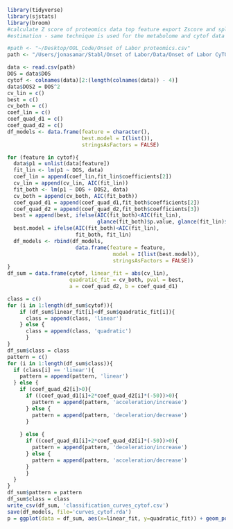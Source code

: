 
```r
library(tidyverse)
library(sjstats)
library(broom)
#calculate Z score of proteomics data top feature export Zscore and spline 
#estimation - same technique is used for the metabolome and cytof data

#path <- "~/Desktop/OOL_Code/Onset of Labor proteomics.csv"
path <- "/Users/jonasamar/Stabl/Onset of Labor/Data/Onset of Labor CyTOF.csv"

data <- read.csv(path)
DOS = data$DOS
cytof <- colnames(data)[2:(length(colnames(data)) - 4)]
data$DOS2 = DOS^2
cv_lin = c()
best = c()
cv_both = c()
coef_lin = c()
coef_quad_d1 = c()
coef_quad_d2 = c()
df_models <- data.frame(feature = character(),
                        best.model = I(list()),
                        stringsAsFactors = FALSE)

for (feature in cytof){
  data$p1 = unlist(data[feature])
  fit_lin <- lm(p1 ~ DOS, data)
  coef_lin = append(coef_lin,fit_lin$coefficients[2])
  cv_lin = append(cv_lin, AIC(fit_lin))
  fit_both <- lm(p1 ~ DOS + DOS2, data)
  cv_both = append(cv_both, AIC(fit_both))
  coef_quad_d1 = append(coef_quad_d1,fit_both$coefficients[2])
  coef_quad_d2 = append(coef_quad_d2,fit_both$coefficients[3])
  best = append(best, ifelse(AIC(fit_both)<AIC(fit_lin), 
                             glance(fit_both)$p.value, glance(fit_lin)$p.value))
  best.model = ifelse(AIC(fit_both)<AIC(fit_lin), 
                      fit_both, fit_lin)
  df_models <- rbind(df_models, 
                      data.frame(feature = feature,
                                  model = I(list(best.model)), 
                                  stringsAsFactors = FALSE))
}
df_sum = data.frame(cytof, linear_fit = abs(cv_lin), 
                    quadratic_fit = cv_both, pval = best, 
                    a = coef_quad_d2, b = coef_quad_d1)

class = c()
for (i in 1:length(df_sum$cytof)){
    if (df_sum$linear_fit[i]<df_sum$quadratic_fit[i]){
      class = append(class, 'linear')
    } else {
      class = append(class, 'quadratic')
      } 
}
df_sum$class = class
pattern = c()
for (i in 1:length(df_sum$class)){
  if (class[i] == 'linear'){
    pattern = append(pattern, 'linear')
  } else {
    if (coef_quad_d2[i]>0){
      if ((coef_quad_d1[i]+2*coef_quad_d2[i]*(-50))>0){
        pattern = append(pattern, 'acceleration/increase')
      } else {
        pattern = append(pattern, 'deceleration/decrease')
      }
      
    } else {
      if ((coef_quad_d1[i]+2*coef_quad_d2[i]*(-50))>0){
        pattern = append(pattern, 'deceleration/increase')
      } else {
        pattern = append(pattern, 'acceleration/decrease')
      }
      } 
  }
}
df_sum$pattern = pattern
df_sum$class = class
write_csv(df_sum, 'classification_curves_cytof.csv')
save(df_models, file='curves_cytof.rda')
p = ggplot(data = df_sum, aes(x=linear_fit, y=quadratic_fit)) + geom_point()
```
